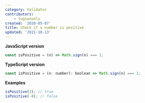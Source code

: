 ```yaml
---
category: Validator
contributors:
    - tugsanunlu
created: '2020-05-07'
title: Check if a number is positive
updated: '2021-10-13'
---
```


**JavaScript version**

```js
const isPositive = (n) => Math.sign(n) === 1;
```

**TypeScript version**

```js
const isPositive = (n: number): boolean => Math.sign(n) === 1;
```

**Examples**

```js
isPositive(3); // true
isPositive(-8); // false
```
